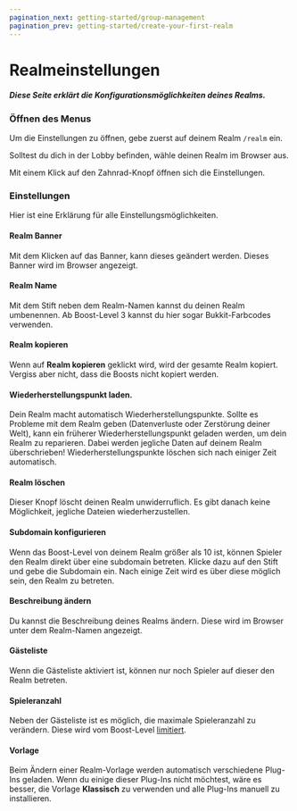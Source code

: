 ```yaml
---
pagination_next: getting-started/group-management
pagination_prev: getting-started/create-your-first-realm
---
```


# Realmeinstellungen

##### Diese Seite erklärt die Konfigurationsmöglichkeiten deines Realms.

### Öffnen des Menus

Um die Einstellungen zu öffnen, gebe zuerst auf deinem Realm `/realm` ein.

Solltest du dich in der Lobby befinden, wähle deinen Realm im Browser aus.

Mit einem Klick auf den Zahnrad-Knopf öffnen sich die Einstellungen.

### Einstellungen

Hier ist eine Erklärung für alle Einstellungsmöglichkeiten.

#### Realm Banner

Mit dem Klicken auf das Banner, kann dieses geändert werden. Dieses Banner wird im Browser angezeigt.

#### Realm Name

Mit dem Stift neben dem Realm-Namen kannst du deinen Realm umbenennen. Ab Boost-Level 3 kannst du hier sogar Bukkit-Farbcodes verwenden.

#### Realm kopieren

Wenn auf **Realm kopieren** geklickt wird, wird der gesamte Realm kopiert. Vergiss aber nicht, dass die Boosts nicht kopiert werden.

#### Wiederherstellungspunkt laden.

Dein Realm macht automatisch Wiederherstellungspunkte. Sollte es Probleme mit dem Realm geben (Datenverluste oder Zerstörung deiner Welt), kann ein früherer Wiederherstellungspunkt geladen werden, um dein Realm zu reparieren. Dabei werden jegliche Daten auf deinem Realm überschrieben! Wiederherstellungspunkte löschen sich nach einiger Zeit automatisch.

#### Realm löschen

Dieser Knopf löscht deinen Realm unwiderruflich. Es gibt danach keine Möglichkeit, jegliche Dateien wiederherzustellen.

#### Subdomain konfigurieren

Wenn das Boost-Level von deinem Realm größer als 10 ist, können Spieler den Realm direkt über eine subdomain betreten. Klicke dazu auf den Stift und gebe die Subdomain ein. Nach einige Zeit wird es über diese möglich sein, den Realm zu betreten.

#### Beschreibung ändern

Du kannst die Beschreibung deines Realms ändern. Diese wird im Browser unter dem Realm-Namen angezeigt.

#### Gästeliste

Wenn die Gästeliste aktiviert ist, können nur noch Spieler auf dieser den Realm betreten. 

#### Spieleranzahl

Neben der Gästeliste ist es möglich, die maximale Spieleranzahl zu verändern. Diese wird vom Boost-Level [limitiert](./boosts#welche-boost-level-geben-welche-vorteile).

#### Vorlage

Beim Ändern einer Realm-Vorlage werden automatisch verschiedene Plug-Ins geladen. Wenn du einige dieser Plug-Ins nicht möchtest, wäre es besser, die Vorlage **Klassisch** zu verwenden und alle Plug-Ins manuell zu installieren.